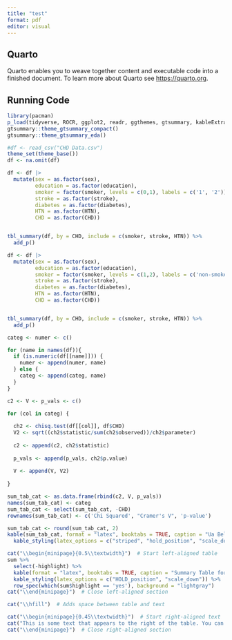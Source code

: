 ```yaml
---
title: "test"
format: pdf
editor: visual
---
```


## Quarto

Quarto enables you to weave together content and executable code into a finished document. To learn more about Quarto see <https://quarto.org>.

## Running Code

```r
library(pacman)
p_load(tidyverse, ROCR, ggplot2, readr, ggthemes, gtsummary, kableExtra)
gtsummary::theme_gtsummary_compact()
gtsummary::theme_gtsummary_eda()
```

```r
#df <- read_csv("CHD Data.csv")
theme_set(theme_base())
df <- na.omit(df)

df <- df |>
  mutate(sex = as.factor(sex),
         education = as.factor(education),
         smoker = factor(smoker, levels = c(0,1), labels = c('1', '2')),
         stroke = as.factor(stroke),
         diabetes = as.factor(diabetes),
         HTN = as.factor(HTN),
         CHD = as.factor(CHD))


tbl_summary(df, by = CHD, include = c(smoker, stroke, HTN)) %>%
  add_p()
```

```r
df <- df |>
  mutate(sex = as.factor(sex),
         education = as.factor(education),
         smoker = factor(smoker, levels = c(1,2), labels = c('non-smoker', 'smoker')),
         stroke = as.factor(stroke),
         diabetes = as.factor(diabetes),
         HTN = as.factor(HTN),
         CHD = as.factor(CHD))


tbl_summary(df, by = CHD, include = c(smoker, stroke, HTN)) %>%
  add_p()
```

```r
categ <- numer <- c()

for (name in names(df)){
  if (is.numeric(df[[name]])) {
    numer <- append(numer, name)
  } else {
    categ <- append(categ, name)
  }
}

c2 <- V <- p_vals <- c()

for (col in categ) {
  
  ch2 <- chisq.test(df[[col]], df$CHD)
  V2 <- sqrt((ch2$statistic/sum(ch2$observed))/ch2$parameter)
  
  c2 <- append(c2, ch2$statistic)
  
  p_vals <- append(p_vals, ch2$p.value)
  
  V <- append(V, V2)
  
}

sum_tab_cat <- as.data.frame(rbind(c2, V, p_vals))
names(sum_tab_cat) <- categ
sum_tab_cat <- select(sum_tab_cat, -CHD)
rownames(sum_tab_cat) <- c('Chi Squared', "Cramer's V", 'p-value')

sum_tab_cat <- round(sum_tab_cat, 2)
kable(sum_tab_cat, format = "latex", booktabs = TRUE, caption = "Ua Bell sta tabell") %>%
  kable_styling(latex_options = c("striped", "hold_position", "scale_down"))
```

```r
cat("\\begin{minipage}{0.5\\textwidth}")  # Start left-aligned table
sum %>%
  select(-highlight) %>%
  kable(format = "latex", booktabs = TRUE, caption = "Summary Table for Logistic Regression Model") %>%
  kable_styling(latex_options = c("HOLD_position", "scale_down")) %>%
  row_spec(which(sum$highlight == 'yes'), background = "lightgray")
cat("\\end{minipage}")  # Close left-aligned section

cat("\\hfill")  # Adds space between table and text

cat("\\begin{minipage}{0.45\\textwidth}")  # Start right-aligned text
cat("This is some text that appears to the right of the table. You can write a description or any other information here.")
cat("\\end{minipage}")  # Close right-aligned section
```
